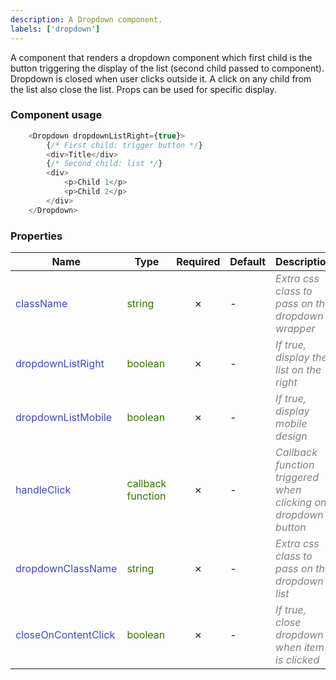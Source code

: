 ```yaml
---
description: A Dropdown component.
labels: ['dropdown']
---
```



A component that renders a dropdown component which first child is the button triggering the display of the list (second child passed to component).
Dropdown is closed when user clicks outside it. A click on any child from the list also close the list. Props can be used for specific display.

### Component usage
```js
    <Dropdown dropdownListRight={true}>
        {/* First child: trigger button */}
        <div>Title</div> 
        {/* Second child: list */}
        <div>
            <p>Child 1</p>
            <p>Child 2</p>
        </div>
    </Dropdown>
```

### Properties
| **Name**      | **Type** | **Required** | **Default** | **Description** |
| ----------- | ----------- | :-----------: | ----------- | ----------- |
| <font color='#4646c6'>className</font> | <font color="#397300">string</font> | &cross; | - | <font color="grey">*Extra css class to pass on the dropdown wrapper*</font> |
| <font color='#4646c6'>dropdownListRight</font> | <font color="#397300">boolean</font> | &cross; | - | <font color="grey">*If true, display the list on the right*</font> |
| <font color='#4646c6'>dropdownListMobile</font> | <font color="#397300">boolean</font> | &cross; | - | <font color="grey">*If true, display mobile design*</font> |
| <font color='#4646c6'>handleClick</font> | <font color="#397300">callback function</font> | &cross; | - | <font color="grey">*Callback function triggered when clicking on dropdown button*</font> |
| <font color='#4646c6'>dropdownClassName</font> | <font color="#397300">string</font> | &cross; | - | <font color="grey">*Extra css class to pass on the dropdown list*</font> |
| <font color='#4646c6'>closeOnContentClick</font> | <font color="#397300">boolean</font> | &cross; | - | <font color="grey">*If true, close dropdown when item is clicked*</font> |
